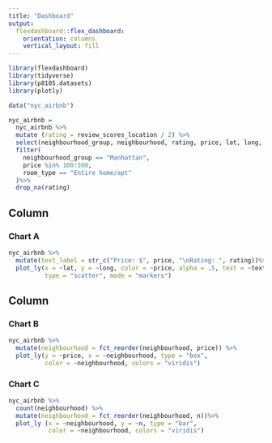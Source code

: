 ```yaml
---
title: "Dashboard"
output: 
  flexdashboard::flex_dashboard:
    orientation: columns
    vertical_layout: fill
---
```


```r
library(flexdashboard)
library(tidyverse)
library(p8105.datasets)
library(plotly)
```

```r
data("nyc_airbnb")

nyc_airbnb =
  nyc_airbnb %>%
  mutate (rating = review_scores_location / 2) %>%
  select(neighbourhood_group, neighbourhood, rating, price, lat, long, room_type) %>%
  filter(
    neighbourhood_group == "Manhattan",
    price %in% 100:500,
    room_type == "Entire home/apt"
  )%>%
  drop_na(rating)
```

Column {data-width=650}
-----------------------------------------------------------------------

### Chart A

```r
nyc_airbnb %>%
  mutate(text_label = str_c("Price: $", price, "\nRating: ", rating))%>%
  plot_ly(x = ~lat, y = ~long, color = ~price, alpha = .5, text = ~text_label,
          type = "scatter", mode = "markers")
```

Column {data-width=350}
-----------------------------------------------------------------------

### Chart B

```r
nyc_airbnb %>%
  mutate(neighbourhood = fct_reorder(neighbourhood, price)) %>%
  plot_ly(y = ~price, x = ~neighbourhood, type = "box", 
          color = ~neighbourhood, colors = "viridis")
```

### Chart C

```r
nyc_airbnb %>%
  count(neighbourhood) %>%
  mutate(neighbourhood = fct_reorder(neighbourhood, n))%>%
  plot_ly (x = ~neighbourhood, y = ~n, type = "bar", 
           color = ~neighbourhood, colors = "viridis")
```

